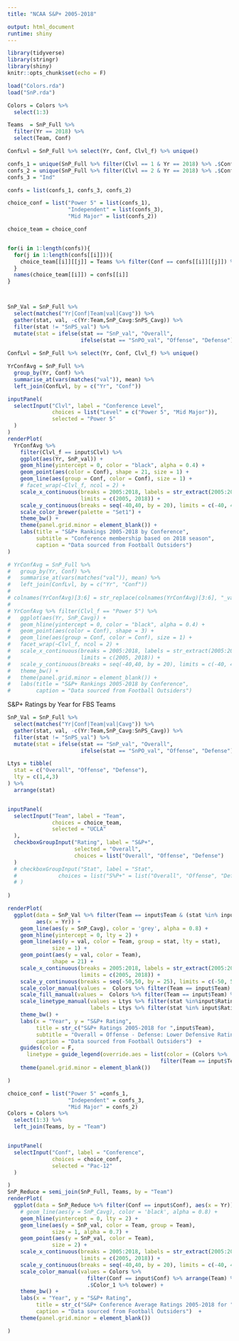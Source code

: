 ```yaml
---
title: "NCAA S&P+ 2005-2018"

output: html_document
runtime: shiny
---
```

  
```r
library(tidyverse)
library(stringr)
library(shiny)
knitr::opts_chunk$set(echo = F)

load("Colors.rda")
load("SnP.rda")

Colors = Colors %>%
  select(1:3)

Teams  = SnP_Full %>%
  filter(Yr == 2018) %>%
  select(Team, Conf)

ConfLvl = SnP_Full %>% select(Yr, Conf, Clvl_f) %>% unique()

confs_1 = unique(SnP_Full %>% filter(Clvl == 1 & Yr == 2018) %>% .$Conf)
confs_2 = unique(SnP_Full %>% filter(Clvl == 2 & Yr == 2018) %>% .$Conf)
confs_3 = "Ind"

confs = list(confs_1, confs_3, confs_2)

choice_conf = list("Power 5" = list(confs_1),
                   "Independent" = list(confs_3),
                   "Mid Major" = list(confs_2))

choice_team = choice_conf


for(i in 1:length(confs)){
  for(j in 1:length(confs[[i]])){
    choice_team[[i]][[j]] = Teams %>% filter(Conf == confs[[i]][[j]]) %>% .$Team
  }
  names(choice_team[[i]]) = confs[[i]]
}



SnP_Val = SnP_Full %>% 
  select(matches("Yr|Conf|Team|val|Cavg")) %>% 
  gather(stat, val, -c(Yr:Team,SnP_Cavg:SnPS_Cavg)) %>% 
  filter(stat != "SnPS_val") %>% 
  mutate(stat = ifelse(stat == "SnP_val", "Overall",
                       ifelse(stat == "SnPO_val", "Offense", "Defense")))
  
ConfLvl = SnP_Full %>% select(Yr, Conf, Clvl_f) %>% unique()

YrConfAvg = SnP_Full %>%
  group_by(Yr, Conf) %>% 
  summarise_at(vars(matches("val")), mean) %>% 
  left_join(ConfLvl, by = c("Yr", "Conf"))
```

```r

inputPanel(
  selectInput("Clvl", label = "Conference Level",
              choices = list("Level" = c("Power 5", "Mid Major")),
              selected = "Power 5"
  )
)
renderPlot(
  YrConfAvg %>% 
    filter(Clvl_f == input$Clvl) %>% 
    ggplot(aes(Yr, SnP_val)) + 
    geom_hline(yintercept = 0, color = "black", alpha = 0.4) +
    geom_point(aes(color = Conf), shape = 21, size = 1) +
    geom_line(aes(group = Conf, color = Conf), size = 1) + 
    # facet_wrap(~Clvl_f, ncol = 2) +
    scale_x_continuous(breaks = 2005:2018, labels = str_extract(2005:2018,"\\d{2}$"),
                       limits = c(2005, 2018)) +
    scale_y_continuous(breaks = seq(-40,40, by = 20), limits = c(-40, 40)) +
    scale_color_brewer(palette = "Set1") +
    theme_bw() +
    theme(panel.grid.minor = element_blank()) + 
    labs(title = "S&P+ Rankings 2005-2018 by Conference",
         subtitle = "Conference membership based on 2018 season",
         caption = "Data sourced from Football Outsiders")
)


```


```r
# YrConfAvg = SnP_Full %>%
#   group_by(Yr, Conf) %>% 
#   summarise_at(vars(matches("val")), mean) %>% 
#   left_join(ConfLvl, by = c("Yr", "Conf"))
#   
# colnames(YrConfAvg)[3:6] = str_replace(colnames(YrConfAvg)[3:6], "_val", "_Cavg")
# 
# YrConfAvg %>% filter(Clvl_f == "Power 5") %>% 
#   ggplot(aes(Yr, SnP_Cavg)) + 
#   geom_hline(yintercept = 0, color = "black", alpha = 0.4) +
#   geom_point(aes(color = Conf), shape = 3) +
#   geom_line(aes(group = Conf, color = Conf), size = 1) + 
#   facet_wrap(~Clvl_f, ncol = 2) +
#   scale_x_continuous(breaks = 2005:2018, labels = str_extract(2005:2018,"\\d{2}$"),
#                      limits = c(2005, 2018)) +
#   scale_y_continuous(breaks = seq(-40,40, by = 20), limits = c(-40, 40)) +
#   theme_bw() +
#   theme(panel.grid.minor = element_blank()) + 
#   labs(title = "S&P+ Rankings 2005-2018 by Conference",
#        caption = "Data sourced from Football Outsiders")

```


S&P+ Ratings by Year for FBS Teams

```r
SnP_Val = SnP_Full %>% 
  select(matches("Yr|Conf|Team|val|Cavg")) %>% 
  gather(stat, val, -c(Yr:Team,SnP_Cavg:SnPS_Cavg)) %>% 
  filter(stat != "SnPS_val") %>% 
  mutate(stat = ifelse(stat == "SnP_val", "Overall",
                       ifelse(stat == "SnPO_val", "Offense", "Defense"))) 

Ltys = tibble(
  stat = c("Overall", "Offense", "Defense"),
  lty = c(1,4,3)
) %>% 
  arrange(stat)


inputPanel(
  selectInput("Team", label = "Team",
              choices = choice_team,
              selected = "UCLA"
  ),
  checkboxGroupInput("Rating", label = "S&P+", 
                     selected = "Overall",
                     choices = list("Overall", "Offense", "Defense")
  )
  # checkboxGroupInput("Stat", label = "Stat", 
  #             choices = list("S%P+" = list("Overall", "Offense", "Defense"))
  # )
  
)

renderPlot(
  ggplot(data = SnP_Val %>% filter(Team == input$Team & (stat %in% input$Rating)),
         aes(x = Yr)) +
    geom_line(aes(y = SnP_Cavg), color = 'grey', alpha = 0.8) +
    geom_hline(yintercept = 0, lty = 2) +
    geom_line(aes(y = val, color = Team, group = stat, lty = stat),
              size = 1) +
    geom_point(aes(y = val, color = Team),
              shape = 21) + 
    scale_x_continuous(breaks = 2005:2018, labels = str_extract(2005:2018,"\\d{2}$"),
                       limits = c(2005, 2018)) +
    scale_y_continuous(breaks = seq(-50,50, by = 25), limits = c(-50, 50)) +
    scale_color_manual(values =  Colors %>% filter(Team == input$Team) %>% .$Color_1) +
    scale_fill_manual(values =  Colors %>% filter(Team == input$Team) %>% .$Color_1) +
    scale_linetype_manual(values = Ltys %>% filter(stat %in%input$Rating) %>% .$lty,
                          labels = Ltys %>% filter(stat %in% input$Rating) %>% .$stat) +
    theme_bw() +
    labs(x = "Year", y = "S&P+ Rating",
         title = str_c("S&P+ Ratings 2005-2018 for ",input$Team),
         subtitle = "Overall = Offense - Defense: Lower Defensive Rating is Better",
         caption = "Data sourced from Football Outsiders")  +
    guides(color = F,
      linetype = guide_legend(override.aes = list(color = (Colors %>% 
                                                filter(Team == input$Team) %>% .$Color_1)))) +
    theme(panel.grid.minor = element_blank())

)

```


```r
choice_conf = list("Power 5" =confs_1,
                   "Independent" = confs_3,
                   "Mid Major" = confs_2)
Colors = Colors %>%
  select(1:3) %>% 
  left_join(Teams, by = "Team")


inputPanel(
  selectInput("Conf", label = "Conference",
              choices = choice_conf,
              selected = "Pac-12"
  )

)
SnP_Reduce = semi_join(SnP_Full, Teams, by = "Team")
renderPlot(
  ggplot(data = SnP_Reduce %>% filter(Conf == input$Conf), aes(x = Yr)) +
    # geom_line(aes(y = SnP_Cavg), color = 'black', alpha = 0.8) +
    geom_hline(yintercept = 0, lty = 2) +
    geom_line(aes(y = SnP_val, color = Team, group = Team),
              size = 1, alpha = 0.7) +
    geom_point(aes(y = SnP_val, color = Team),
              size = 2) +
    scale_x_continuous(breaks = 2005:2018, labels = str_extract(2005:2018,"\\d{2}$"),
                       limits = c(2005, 2018)) +
    scale_y_continuous(breaks = seq(-40,40, by = 20), limits = c(-40, 40)) +
    scale_color_manual(values = Colors %>% 
                         filter(Conf == input$Conf) %>% arrange(Team) %>% 
                         .$Color_1 %>% tolower) +
    theme_bw() +
    labs(x = "Year", y = "S&P+ Rating",
         title = str_c("S&P+ Conference Average Ratings 2005-2018 for ",input$Conf),
         caption = "Data sourced from Football Outsiders")  +
    theme(panel.grid.minor = element_blank())

)
```

